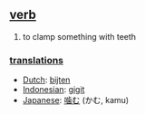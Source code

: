 == [[verb]] ==
# to clamp something with teeth

=== [[translation]]s ===
*[[Dutch]]: [[bijten]]
*[[Indonesian]]: [[gigit]]
*[[Japanese]]: [[噛む]] (かむ, kamu)